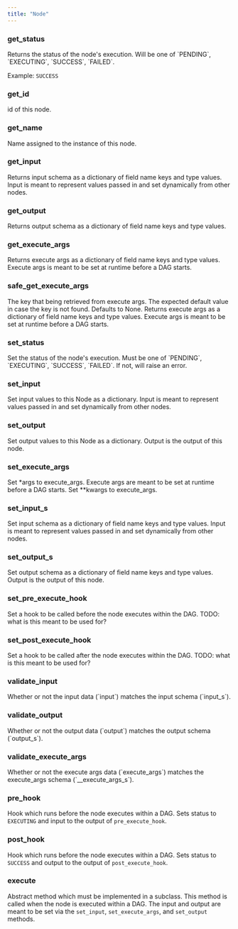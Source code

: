 ```yaml
---
title: "Node"
---
```


### get_status
<ResponseField name="" type="string">
Returns the status of the node's execution. 
Will be one of `PENDING`, `EXECUTING`, `SUCCESS`, `FAILED`.

Example: `SUCCESS`

</ResponseField>

### get_id
<ResponseField name="" type="string">
id of this node.

</ResponseField>

### get_name
<ResponseField type="string">
Name assigned to the instance of this node.

</ResponseField>

### get_input
<ResponseField type="dict[str:type]">
Returns input schema as a dictionary of field name keys and type values. Input is meant to represent values passed in and set dynamically from other nodes.

</ResponseField>

### get_output
<ResponseField type="dict[str:type]">
Returns output schema as a dictionary of field name keys and type values.

</ResponseField>

### get_execute_args
<ResponseField type="dict[str:type]">
Returns execute args as a dictionary of field name keys and type values. Execute args is meant to be set at runtime before a DAG starts.

</ResponseField>

### safe_get_execute_args
<ParamField body="key" type="str" required>
The key that being retrieved from execute args.

</ParamField>

<ParamField body="default" type="str">
The expected default value in case the key is not found. Defaults to None.

</ParamField>

<ResponseField type="dict[str:type]">
Returns execute args as a dictionary of field name keys and type values. Execute args is meant to be set at runtime before a DAG starts.

</ResponseField>

### set_status
<ParamField body="status" type="str" required>
Set the status of the node's execution. Must be one of `PENDING`, `EXECUTING`, `SUCCESS`, `FAILED`. If not, will raise an error.

</ParamField>

### set_input
<ParamField body="input" type="dict[str:type]" required>
Set input values to this Node as a dictionary. Input is meant to represent values passed in and set dynamically from other nodes.

</ParamField>

### set_output
<ParamField body="output" type="dict[str:type]" required>
Set output values to this Node as a dictionary. Output is the output of this node.

</ParamField>

### set_execute_args
<ParamField body="*args" type="list[type]" required>
Set *args to execute_args. Execute args are meant to be set at runtime before a DAG starts.

</ParamField>

<ParamField body="**kwargs" type="dict[str:type]">
Set **kwargs to execute_args.

</ParamField>

### set_input_s
<ParamField body="key" type="str" required>
Set input schema as a dictionary of field name keys and type values. Input is meant to represent values passed in and set dynamically from other nodes.

</ParamField>

### set_output_s
<ParamField name="key" type="str" required>
Set output schema as a dictionary of field name keys and type values. Output is the output of this node.

</ParamField>

### set_pre_execute_hook
<ParamField name="hook" type="Callable[[dict[str:type]], dict[str:type]]" required>
Set a hook to be called before the node executes within the DAG. TODO: what is this meant to be used for?

</ParamField>

### set_post_execute_hook
<ParamField name="hook" type="str" required>
Set a hook to be called after the node executes within the DAG. TODO: what is this meant to be used for?

</ParamField>

### validate_input
<ResponseField type="bool">
Whether or not the input data (`input`) matches the input schema (`input_s`).
</ResponseField>

### validate_output
<ResponseField type="bool">
Whether or not the output data (`output`) matches the output schema (`output_s`).
</ResponseField>

### validate_execute_args
<ResponseField type="bool">
Whether or not the execute args data (`execute_args`) matches the execute_args schema (`__execute_args_s`).
</ResponseField>

### pre_hook
Hook which runs before the node executes within a DAG. Sets status to `EXECUTING` and input to the output of `pre_execute_hook`.

### post_hook
Hook which runs before the node executes within a DAG. Sets status to `SUCCESS` and output to the output of `post_execute_hook`.

### execute
Abstract method which must be implemented in a subclass. This method is called when the node is executed within a DAG.
The input and output are meant to be set via the `set_input`, `set_execute_args`, and `set_output` methods.
